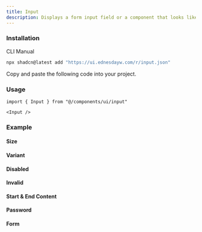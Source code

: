 ```yaml
---
title: Input
description: Displays a form input field or a component that looks like an input field.
---
```


### Installation
<Tabs defaultValue="cli">

<TabsList>
  <TabsTrigger value="cli">CLI</TabsTrigger>
  <TabsTrigger value="manual">Manual</TabsTrigger>
</TabsList>

<TabsContent value="cli">

```bash
npx shadcn@latest add "https://ui.ednesdayw.com/r/input.json"
```

</TabsContent>

<TabsContent value="manual">

<Steps>

<Step>Copy and paste the following code into your project.</Step>

<ComponentSource name="input" />

</Steps>

</TabsContent>

</Tabs>

### Usage

```tsx
import { Input } from "@/components/ui/input"

<Input />
```

### Example

#### Size
<ComponentPreview name="input-size-demo" />

#### Variant
<ComponentPreview name="input-variant-demo" />

#### Disabled
<ComponentPreview name="input-disabled-demo" />

#### Invalid
<ComponentPreview name="input-invalid-demo" />

#### Start & End Content
<ComponentPreview name="input-start-end-content-demo" />

#### Password
<ComponentPreview name="input-password-demo" />

#### Form
<ComponentPreview name="input-form-demo" />
